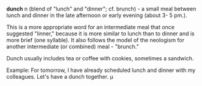 '''dunch''' n (blend of "lunch" and "dinner"; cf. brunch) - a small meal between lunch and dinner in the late afternoon or early evening (about 3- 5 pm.).

This is a more appropriate word for an intermediate meal that once suggested "linner," because it is more similar to lunch than to dinner and is more brief (one syllable). It also follows the model of the  neologism for another intermediate (or combined) meal - "brunch."

Dunch usually includes tea or coffee with cookies, sometimes a sandwich.

Example:
For tomorrow, I have already scheduled lunch and dinner with my colleagues.  Let's have a dunch  together.
µ